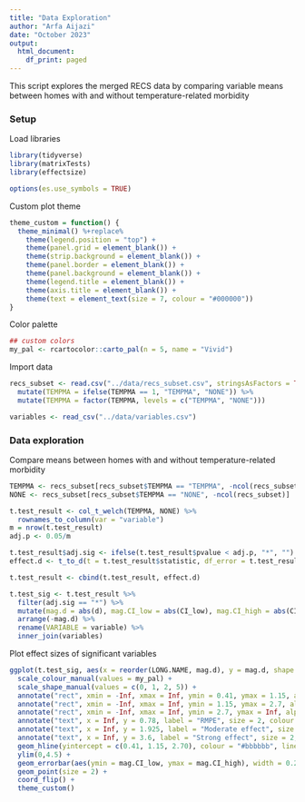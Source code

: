 ```yaml
---
title: "Data Exploration"
author: "Arfa Aijazi"
date: "October 2023"
output:
  html_document:
    df_print: paged
---
```


This script explores the merged RECS data by comparing variable means between homes with and without temperature-related morbidity

### Setup
Load libraries
```r
library(tidyverse)
library(matrixTests)
library(effectsize)

options(es.use_symbols = TRUE)
```

Custom plot theme
```r
theme_custom = function() {
  theme_minimal() %+replace%
    theme(legend.position = "top") +
    theme(panel.grid = element_blank()) +
    theme(strip.background = element_blank()) +
    theme(panel.border = element_blank()) +
    theme(panel.background = element_blank()) +
    theme(legend.title = element_blank()) +
    theme(axis.title = element_blank()) +
    theme(text = element_text(size = 7, colour = "#000000"))
}
```

Color palette
```r
## custom colors
my_pal <- rcartocolor::carto_pal(n = 5, name = "Vivid")
```

Import data
```r
recs_subset <- read.csv("../data/recs_subset.csv", stringsAsFactors = TRUE) %>%
  mutate(TEMPMA = ifelse(TEMPMA == 1, "TEMPMA", "NONE")) %>%
  mutate(TEMPMA = factor(TEMPMA, levels = c("TEMPMA", "NONE")))

variables <- read_csv("../data/variables.csv")
```
### Data exploration
Compare means between homes with and without temperature-related morbidity
```r
TEMPMA <- recs_subset[recs_subset$TEMPMA == "TEMPMA", -ncol(recs_subset)]
NONE <- recs_subset[recs_subset$TEMPMA == "NONE", -ncol(recs_subset)]

t.test_result <- col_t_welch(TEMPMA, NONE) %>%
  rownames_to_column(var = "variable")
m = nrow(t.test_result)
adj.p <- 0.05/m

t.test_result$adj.sig <- ifelse(t.test_result$pvalue < adj.p, "*", "")
effect.d <- t_to_d(t = t.test_result$statistic, df_error = t.test_result$df)

t.test_result <- cbind(t.test_result, effect.d) 

t.test_sig <- t.test_result %>%
  filter(adj.sig == "*") %>%
  mutate(mag.d = abs(d), mag.CI_low = abs(CI_low), mag.CI_high = abs(CI_high)) %>%
  arrange(-mag.d) %>%
  rename(VARIABLE = variable) %>%
  inner_join(variables)
```

Plot effect sizes of significant variables
```r
ggplot(t.test_sig, aes(x = reorder(LONG.NAME, mag.d), y = mag.d, shape = CATEGORY.5, colour = CATEGORY.5)) +
  scale_colour_manual(values = my_pal) +
  scale_shape_manual(values = c(0, 1, 2, 5)) +
  annotate("rect", xmin = -Inf, xmax = Inf, ymin = 0.41, ymax = 1.15, alpha = 0.2, fill = "#e7d4e8") +
  annotate("rect", xmin = -Inf, xmax = Inf, ymin = 1.15, ymax = 2.7, alpha = 0.2, fill = "#c2a5cf") +
  annotate("rect", xmin = -Inf, xmax = Inf, ymin = 2.7, ymax = Inf, alpha = 0.2, fill = "#9970ab") +
  annotate("text", x = Inf, y = 0.78, label = "RMPE", size = 2, colour = "#4d4d4d") +
  annotate("text", x = Inf, y = 1.925, label = "Moderate effect", size = 2, colour = "#4d4d4d") +
  annotate("text", x = Inf, y = 3.6, label = "Strong effect", size = 2, colour = "#4d4d4d") +
  geom_hline(yintercept = c(0.41, 1.15, 2.70), colour = "#bbbbbb", linewidth = 0.125) +
  ylim(0,4.5) +
  geom_errorbar(aes(ymin = mag.CI_low, ymax = mag.CI_high), width = 0.2, linewidth = .25, colour = "#000000" ) +
  geom_point(size = 2) +
  coord_flip() +
  theme_custom()
```
